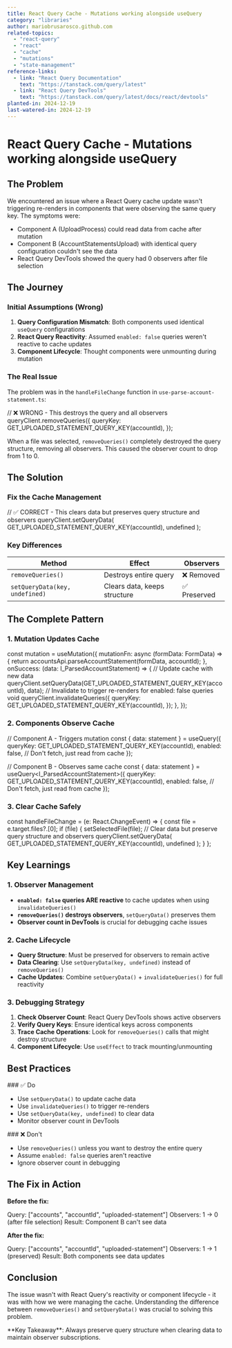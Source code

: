 ```yaml
---
title: React Query Cache - Mutations working alongside useQuery
category: "libraries"
author: mariobrusarosco.github.com
related-topics:
  - "react-query"
  - "react"
  - "cache"
  - "mutations"
  - "state-management"
reference-links:
  - link: "React Query Documentation"
    text: "https://tanstack.com/query/latest"
  - link: "React Query DevTools"
    text: "https://tanstack.com/query/latest/docs/react/devtools"
planted-in: 2024-12-19
last-watered-in: 2024-12-19
---
```


# React Query Cache - Mutations working alongside useQuery

## The Problem

We encountered an issue where a React Query cache update wasn't triggering re-renders in components that were observing the same query key. The symptoms were:

- Component A (UploadProcess) could read data from cache after mutation
- Component B (AccountStatementsUpload) with identical query configuration couldn't see the data
- React Query DevTools showed the query had 0 observers after file selection

## The Journey

### Initial Assumptions (Wrong)

1. **Query Configuration Mismatch**: Both components used identical `useQuery` configurations
2. **React Query Reactivity**: Assumed `enabled: false` queries weren't reactive to cache updates
3. **Component Lifecycle**: Thought components were unmounting during mutation

### The Real Issue

The problem was in the `handleFileChange` function in `use-parse-account-statement.ts`:

<CodeSnippet language="typescript">
// ❌ WRONG - This destroys the query and all observers
queryClient.removeQueries({
  queryKey: GET_UPLOADED_STATEMENT_QUERY_KEY(accountId),
});
</CodeSnippet>

When a file was selected, `removeQueries()` completely destroyed the query structure, removing all observers. This caused the observer count to drop from 1 to 0.

## The Solution

### Fix the Cache Management

<CodeSnippet language="typescript">
  // ✅ CORRECT - This clears data but preserves query structure and observers
  queryClient.setQueryData( GET_UPLOADED_STATEMENT_QUERY_KEY(accountId),
  undefined );
</CodeSnippet>

### Key Differences

| Method                         | Effect                       | Observers    |
| ------------------------------ | ---------------------------- | ------------ |
| `removeQueries()`              | Destroys entire query        | ❌ Removed   |
| `setQueryData(key, undefined)` | Clears data, keeps structure | ✅ Preserved |

## The Complete Pattern

### 1. Mutation Updates Cache

<CodeSnippet language="typescript">
const mutation = useMutation({
  mutationFn: async (formData: FormData) => {
    return accountsApi.parseAccountStatement(formData, accountId);
  },
  onSuccess: (data: I_ParsedAccountStatement) => {
    // Update cache with new data
    queryClient.setQueryData(GET_UPLOADED_STATEMENT_QUERY_KEY(accountId), data);
    // Invalidate to trigger re-renders for enabled: false queries
    void queryClient.invalidateQueries({
      queryKey: GET_UPLOADED_STATEMENT_QUERY_KEY(accountId),
    });
  },
});
</CodeSnippet>

### 2. Components Observe Cache

<CodeSnippet language="typescript">
// Component A - Triggers mutation
const { data: statement } = useQuery<I_ParsedAccountStatement>({
  queryKey: GET_UPLOADED_STATEMENT_QUERY_KEY(accountId),
  enabled: false, // Don't fetch, just read from cache
});

// Component B - Observes same cache
const { data: statement } = useQuery<I_ParsedAccountStatement>({
queryKey: GET_UPLOADED_STATEMENT_QUERY_KEY(accountId),
enabled: false, // Don't fetch, just read from cache
});

</CodeSnippet>

### 3. Clear Cache Safely

<CodeSnippet language="typescript">
const handleFileChange = (e: React.ChangeEvent<HTMLInputElement>) => {
  const file = e.target.files?.[0];
  if (file) {
    setSelectedFile(file);
    // Clear data but preserve query structure and observers
    queryClient.setQueryData(
      GET_UPLOADED_STATEMENT_QUERY_KEY(accountId),
      undefined
    );
  }
};
</CodeSnippet>

## Key Learnings

### 1. Observer Management

- **`enabled: false` queries ARE reactive** to cache updates when using `invalidateQueries()`
- **`removeQueries()` destroys observers**, `setQueryData()` preserves them
- **Observer count in DevTools** is crucial for debugging cache issues

### 2. Cache Lifecycle

- **Query Structure**: Must be preserved for observers to remain active
- **Data Clearing**: Use `setQueryData(key, undefined)` instead of `removeQueries()`
- **Cache Updates**: Combine `setQueryData()` + `invalidateQueries()` for full reactivity

### 3. Debugging Strategy

1. **Check Observer Count**: React Query DevTools shows active observers
2. **Verify Query Keys**: Ensure identical keys across components
3. **Trace Cache Operations**: Look for `removeQueries()` calls that might destroy structure
4. **Component Lifecycle**: Use `useEffect` to track mounting/unmounting

## Best Practices

<Callout>
### ✅ Do

- Use `setQueryData()` to update cache data
- Use `invalidateQueries()` to trigger re-renders
- Use `setQueryData(key, undefined)` to clear data
- Monitor observer count in DevTools
  </Callout>

<Callout>
### ❌ Don't

- Use `removeQueries()` unless you want to destroy the entire query
- Assume `enabled: false` queries aren't reactive
- Ignore observer count in debugging
  </Callout>

## The Fix in Action

**Before the fix:**

<CodeSnippet>
  Query: ["accounts", "accountId", "uploaded-statement"] Observers: 1 → 0 (after
  file selection) Result: Component B can't see data
</CodeSnippet>

**After the fix:**

<CodeSnippet>
  Query: ["accounts", "accountId", "uploaded-statement"] Observers: 1 → 1
  (preserved) Result: Both components see data updates
</CodeSnippet>

## Conclusion

The issue wasn't with React Query's reactivity or component lifecycle - it was with how we were managing the cache. Understanding the difference between `removeQueries()` and `setQueryData()` was crucial to solving this problem.

<Callout>
  **Key Takeaway**: Always preserve query structure when clearing data to
  maintain observer subscriptions.
</Callout>
